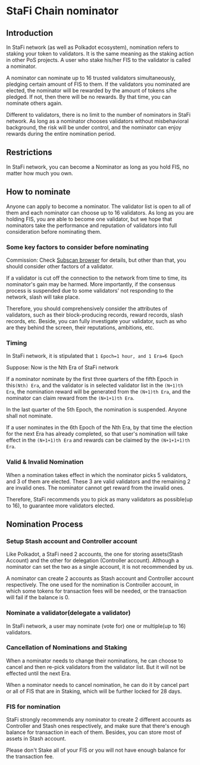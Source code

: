 # StaFi Chain nominator

## Introduction

In StaFi network (as well as Polkadot ecosystem), nomination refers to staking your token to validators. It is the same meaning as the staking action in other PoS projects. A user who stake his/her FIS to the validator is called a nominator.

A nominator can nominate up to 16 trusted validators simultaneously, pledging certain amount of FIS to them. If the validators you nominated are elected, the nominator will be rewarded by the amount of tokens s/he pledged. If not, then there will be no rewards. By that time, you can nominate others again.

Different to validators, there is no limit to the number of nominators in StaFi network. As long as a nominator chooses validators without misbehavioral background, the risk will be under control, and the nominator can enjoy rewards during the entire nomination period.

## Restrictions

In StaFi network, you can become a Nominator as long as you hold FIS, no matter how much you own.

## How to nominate

Anyone can apply to become a nominator. The validator list is open to all of them and each nominator can choose up to 16 validators. As long as you are holding FIS, you are able to become one validator, but we hope that nominators take the performance and reputation of validators into full consideration before nominating them.

### Some key factors to consider before nominating

Commission: Check [Subscan browser](https://stafi.subscan.io/validator) for details, but other than that, you should consider other factors of a validator.

If a validator is cut off the connection to the network from time to time, its nominator's gain may be harmed. More importantly, if the consensus process is suspended due to some validators' not responding to the network, slash will take place.

Therefore, you should comprehensively consider the attributes of validators, such as their block-producing records, reward records, slash records, etc. Beside, you can fully investigate your validator, such as who are they behind the screen, their reputations, ambitions, etc.

### Timing

In StaFi network, it is stipulated that `1 Epoch=1 hour, and 1 Era=6 Epoch`

Suppose: Now is the Nth Era of StaFi network

If a nominator nominate by the first three quarters of the fifth Epoch in this`(Nth) Era`, and the validator is in selected validator list in the `(N+1)th Era`, the nomination reward will be generated from the `(N+1)th Era`, and the nominator can claim reward from the `(N+1+1)th Era`.


In the last quarter of the 5th Epoch, the nomination is suspended. Anyone shall not nominate.

If a user nominates in the 6th Epoch of the Nth Era, by that time the election for the next Era has already completed, so that user's nomination will take effect in the `(N+1+1)th Era` and rewards can be claimed by the `(N+1+1+1)th Era`.

### Valid & Invalid Nomination

When a nomination takes effect in which the nominator picks 5 validators, and 3 of them are elected. These 3 are valid validators and the remaining 2 are invalid ones. The nominator cannot get reward from the invalid ones.

Therefore, StaFi recommends you to pick as many validators as possible(up to 16), to guarantee more validators elected.

## Nomination Process

### Setup Stash account and Controller account

Like Polkadot, a StaFi need 2 accounts, the one for storing assets(Stash Account) and the other for delegation (Controller account). Although a nominator can set the two as a single account, it is not recommended by us.

A nominator can create 2 accounts as Stash account and Controller account respectively. The one used for the nomination is Controller account, in which some tokens for transaction fees will be needed, or the transaction will fail if the balance is 0.

### Nominate a validator(delegate a validator)

In StaFi network, a user may nominate (vote for) one or multiple(up to 16) validators.

### Cancellation of Nominations and Staking

When a nominator needs to change their nominations, he can choose to cancel and then re-pick validators from the validator list. But it will not be effected until the next Era. 

When a nominator needs to cancel nomination, he can do it by cancel part or all of FIS that are in Staking, which will be further locked for 28 days.

### FIS for nomination

StaFi strongly recommends any nominator to create 2 different accounts as Controller and Stash ones respectively, and make sure that there's enough balance for transaction in each of them. Besides, you can store most of assets in Stash account.

Please don't Stake all of your FIS or you will not have enough balance for the transaction fee.
